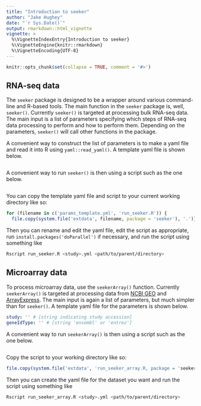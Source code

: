 ```yaml
---
title: "Introduction to seeker"
author: "Jake Hughey"
date: "`r Sys.Date()`"
output: rmarkdown::html_vignette
vignette: >
  %\VignetteIndexEntry{Introduction to seeker}
  %\VignetteEngine{knitr::rmarkdown}
  %\VignetteEncoding{UTF-8}
---
```


```r
knitr::opts_chunk$set(collapse = TRUE, comment = '#>')
```

## RNA-seq data

The `seeker` package is designed to be a wrapper around various command-line and R-based tools. The main function in the `seeker` package is, well, `seeker()`. Currently `seeker()` is targeted at processing bulk RNA-seq data. The main input is a list of parameters specifying which steps of RNA-seq data processing to perform and how to perform them. Depending on the parameters, `seeker()` will call other functions in the package.

A convenient way to construct the list of parameters is to make a yaml file and read it into R using `yaml::read_yaml()`. A template yaml file is shown below.

```r
```

A convenient way to run `seeker()` is then using a script such as the one below.

```r
```

You can copy the template yaml file and script to your current working directory like so:

```r
for (filename in c('params_template.yml', 'run_seeker.R')) {
  file.copy(system.file('extdata', filename, package = 'seeker'), '.')}
```

Then you can rename and edit the yaml file, edit the script as appropriate, run `install.packages('doParallel')` if necessary, and run the script using something like

```sh
Rscript run_seeker.R <study>.yml <path/to/parent/directory>
```

## Microarray data

To process microarray data, use the `seekerArray()` function. Currently `seekerArray()` is targeted at processing data from [NCBI GEO](https://www.ncbi.nlm.nih.gov/geo/) and [ArrayExpress](https://www.ebi.ac.uk/arrayexpress/). The main input is again a list of parameters, but much simpler than for `seeker()`. A template yaml file for the parameters is shown below.

```yaml
study: '' # [string indicating study accession]
geneIdType: '' # [string 'ensembl' or 'entrez']
```

A convenient way to run `seekerArray()` is then using a script such as the one below.

```r
```

Copy the script to your working directory like so:

```r
file.copy(system.file('extdata', 'run_seeker_array.R, package = 'seeker'), '.')
```

Then you can create the yaml file for the dataset you want and run the script using something like

```sh
Rscript run_seeker_array.R <study>.yml <path/to/parent/directory>
```
